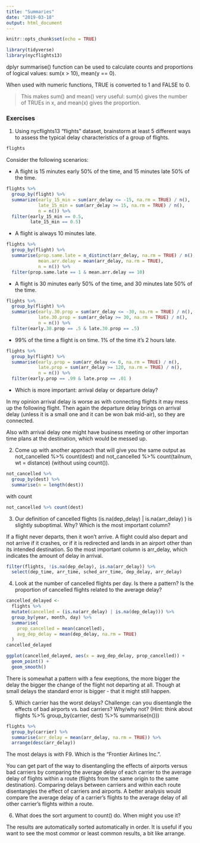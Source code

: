 ```yaml
---
title: "Summaries"
date: "2019-03-18"
output: html_document
---
```


```r
knitr::opts_chunk$set(echo = TRUE)
```


```r
library(tidyverse)
library(nycflights13)
```

dplyr summarise() function can be used to calculate counts and proportions of logical values: sum(x > 10), mean(y == 0). 

When used with numeric functions, TRUE is converted to 1 and FALSE to 0. 

> This makes sum() and mean() very useful: sum(x) gives the number of TRUEs in x, and mean(x) gives the proportion.

### Exercises

1. Using nycflights13 "flights" dataset, brainstorm at least 5 different ways to assess the typical delay characteristics of a group of flights. 

```r
flights
```


Consider the following scenarios:

  - A flight is 15 minutes early 50% of the time, and 15 minutes late 50% of the time.

```r
flights %>%
  group_by(flight) %>%
  summarize(early_15_min = sum(arr_delay <= -15, na.rm = TRUE) / n(),
            late_15_min = sum(arr_delay >= 15, na.rm = TRUE) / n(),
            n = n()) %>%
  filter(early_15_min == 0.5,
         late_15_min == 0.5)
```


  - A flight is always 10 minutes late.

```r
flights %>% 
  group_by(flight) %>% 
  summarise(prop.same.late = n_distinct(arr_delay, na.rm = TRUE) / n(), 
            mean.arr.delay = mean(arr_delay, na.rm = TRUE),
            n = n()) %>%
  filter(prop.same.late == 1 & mean.arr.delay == 10)
```

  - A flight is 30 minutes early 50% of the time, and 30 minutes late 50% of the time.
  
```r
flights %>% 
  group_by(flight) %>% 
  summarise(early.30.prop = sum(arr_delay <= -30, na.rm = TRUE) / n(),
            late.30.prop = sum(arr_delay >= 30, na.rm = TRUE) / n(),
            n = n()) %>% 
  filter(early.30.prop == .5 & late.30.prop == .5)
```

  - 99% of the time a flight is on time. 1% of the time it’s 2 hours late.

```r
flights %>% 
  group_by(flight) %>% 
  summarise(early.prop = sum(arr_delay <= 0, na.rm = TRUE) / n(),
            late.prop = sum(arr_delay >= 120, na.rm = TRUE) / n(),
            n = n()) %>% 
  filter(early.prop == .99 & late.prop == .01 )
```


  - Which is more important: arrival delay or departure delay?

In my opinion arrival delay is worse as with connecting flights it may mess up the following flight. Then again the departure delay brings on arrival delay (unless it is a small one and it can be won bak mid-air), so they are connected.

Also with arrival delay one might have business meeting or other importan time plans at the destination, which would be messed up.

2. Come up with another approach that will give you the same output as not_cancelled %>% count(dest) and not_cancelled %>% count(tailnum, wt = distance) (without using count()).

```r
not_cancelled %>%
  group_by(dest) %>%
  summarise(n = length(dest))
```
with count 

```r
not_cancelled %>% count(dest)
```

3. Our definition of cancelled flights (is.na(dep_delay) | is.na(arr_delay) ) is slightly suboptimal. Why? Which is the most important column?

If a flight never departs, then it won’t arrive. A flight could also depart and not arrive if it crashes, or if it is redirected and lands in an airport other than its intended destination. So the most important column is arr_delay, which indicates the amount of delay in arrival.

```r
filter(flights, !is.na(dep_delay), is.na(arr_delay)) %>%
  select(dep_time, arr_time, sched_arr_time, dep_delay, arr_delay)
```


4. Look at the number of cancelled flights per day. Is there a pattern? Is the proportion of cancelled flights related to the average delay?

```r
cancelled_delayed <-
  flights %>%
  mutate(cancelled = (is.na(arr_delay) | is.na(dep_delay))) %>%
  group_by(year, month, day) %>%
  summarise(
    prop_cancelled = mean(cancelled),
    avg_dep_delay = mean(dep_delay, na.rm = TRUE)
  )
cancelled_delayed

ggplot(cancelled_delayed, aes(x = avg_dep_delay, prop_cancelled)) +
  geom_point() +
  geom_smooth()
```
There is somewhat a pattern with a few exeptions, the more bigger the delay the bigger the change of the flight not departing at all. Though at small delays the standard error is bigger - that it might still happen.


5. Which carrier has the worst delays? Challenge: can you disentangle the effects of bad airports vs. bad carriers? Why/why not? (Hint: think about flights %>% group_by(carrier, dest) %>% summarise(n()))

```r
flights %>%
  group_by(carrier) %>%
  summarise(arr_delay = mean(arr_delay, na.rm = TRUE)) %>%
  arrange(desc(arr_delay))
```
The most delays is with F9. Which is the "Frontier Airlines Inc.".

You can get part of the way to disentangling the effects of airports versus bad carriers by comparing the average delay of each carrier to the average delay of flights within a route (flights from the same origin to the same destination). Comparing delays between carriers and within each route disentangles the effect of carriers and airports. A better analysis would compare the average delay of a carrier’s flights to the average delay of all other carrier’s flights within a route.

6. What does the sort argument to count() do. When might you use it?

The results are automatically sorted automatically in order. It is useful if you want to see the most commor or least common results, a bit like arrange. 
